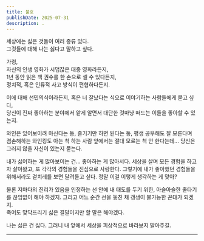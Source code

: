 ```yaml
---
title: 불호
publishDate: 2025-07-31
description: .
---
```


세상에는 싫은 것들이 여러 종류 있다.  
그것들에 대해 나는 싫다고 말하고 싶다.

가령,  
자신의 인생 영화가 시덥잖은 대중 영화라든지,  
1년 동안 읽은 책 권수를 한 손으로 셀 수 있다든지,  
정치적, 혹은 인류적 사고 방식이 편협하다든지.

이에 대해 선민의식이라든지, 혹은 너 잘났다는 식으로 이야기하는 사람들에게 묻고 싶다,  
당신이 진짜 좋아하는 분야에서 얕게 알면서 대단한 것마냥 떠드는 이들을 좋아할 수 있는지.

와인은 있어보이려 마신다는 둥, 즐기기만 하면 된다는 둥, 평생 공부해도 잘 모른다며 겸손해하는 와인킹도 아는 척 하는 사람 앞에서는 절대 모르는 척 안 한다는데... 당신은 그러지 않을 자신이 있는지 묻는다.

내가 싫어하는 게 많아보이는 건... 좋아하는 게 많아서다. 세상을 살며 모든 경험을 하고자 살아왔고, 또 각각의 경험들을 진심으로 사랑한다. 그렇기에 내가 좋아했던 경험들을 위해서라도 겉치레를 보면 달려들고 싶다. 정말 이걸 이렇게 생각하는 게 맞아?

물론 저마다의 진리가 있음을 인정하는 선 안에 내 태도를 두기 위한, 아슬아슬한 줄타기를 끊임없이 해야 하겠지. 그리고 어느 순간 선을 놓친 채 갱생이 불가능한 꼰대가 되겠지.  
죽어도 맞닥뜨리기 싫은 결말이지만 할 말은 해야겠다.

나는 싫은 건 싫다. 그러니 내 앞에서 세상을 피상적으로 바라보지 말아주길.

---
